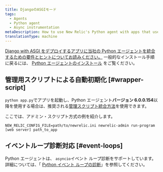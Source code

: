 ```yaml
---
title: DjangoのASGIモード
tags:
  - Agents
  - Python agent
  - Async instrumentation
metaDescription: How to use New Relic's Python agent with apps that use Django with ASGI.
translationType: machine
---
```


[Django with ASGI をデプロイするアプリに当社の Python エージェントを統合するための要件とヒントについてお読みください。](https://docs.djangoproject.com/en/3.1/howto/deployment/asgi/) 一般的なインストール手順に戻るには、 [Python エージェントのインストール](/docs/agents/python-agent/installation-configuration/python-agent-installation) をご覧ください。

## 管理用スクリプトによる自動初期化 [#wrapper-script]

`python app.py`でアプリを起動し、Python エージェント**バージョン 6.0.0.154**以降を使用する場合は、推奨される[管理スクリプト統合方法](/docs/agents/python-agent/installation-configuration/python-agent-installation#integration)を使用できます。

ここでは、アドミン・スクリプト方式の例を紹介します。

```
NEW_RELIC_CONFIG_FILE=path/to/newrelic.ini newrelic-admin run-program [web server] path_to_app
```

## イベントループ診断対応 [#event-loops]

Python エージェントは、 `asyncio`イベント ループ診断をサポートしています。詳細については、「 [Python イベント ループの診断](/docs/agents/python-agent/supported-features/python-event-loop-diagnostics)」を参照してください。
